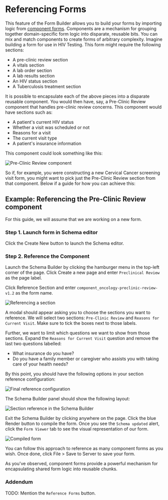 
# Referencing Forms

This feature of the Form Builder allows you to build your forms by importing logic from [component forms](/core-concepts#components). Components are a mechanism for grouping together domain-specific form logic into disparate, reusable bits. You can mix and match components to create forms of arbitrary complexity. Imagine building a form for use in HIV Testing. This form might require the following sections:

- A pre-clinic review section
- A vitals section
- A lab order section
- A lab results section
- An HIV status section
- A Tuberculosis treatment section

It is possible to encapsulate each of the above pieces into a disparate reusable component. You would then have, say, a Pre-Clinic Review component that handles pre-clinic review concerns. This component would have sections such as:

- A patient's current HIV status
- Whether a visit was scheduled or not
- Reasons for a visit
- The current visit type
- A patient's insurance information

This component could look something like this:

![Pre-Clinic Review component](/screens/pre-clinic-review-component.png)

So if, for example, you were constructing a new Cervical Cancer screening visit form, you might want to pick just the Pre-Clinic Review section from that component. Below if a guide for how you can achieve this:

## Example: Referencing the Pre-Clinic Review component

<Callout emoji="ℹ️">
  For this guide, we will assume that we are working on a new form.
</Callout>

### Step 1. Launch form in Schema editor

Click the Create New button to launch the Schema editor.

### Step 2. Reference the Component

Launch the Schema Builder by clicking the hamburger menu in the top-left corner of the page. Click Create a new page and enter `Preclinical Review` as the page label.

Click Reference Section and enter `component_oncology-preclinic-review-v1.2` as the form name.

![Referencing a section](/screens/referencing-a-section.png)

A modal should appear asking you to choose the sections you want to reference. We will select two sections:
`Pre-Clinic Review` and `Reasons for Current Visit`. Make sure to tick the boxes next to those labels.

Further, we want to limit which questions we want to show from those sections. Expand the `Reasons for Current Visit` question and remove the last two questions labelled:

- What insurance do you have?
- Do you have a family member or caregiver who assists you with taking care of your health needs?

By this point, you should have the following options in your section reference configuration:

![Final reference configuration](/screens/completed-section-reference.png)

The Schema Builder panel should show the following layout:

![Section reference in the Schema Builder](/screens/section-reference-view.png)

Exit the Schema Builder by clicking anywhere on the page. Click the blue Render button to compile the form. Once you see the `Schema updated` alert, click the `Form Viewer` tab to see the visual representation of our form.

![Compiled form](/screens/compiled-form.png)

You can follow this approach to reference as many component forms as you wish. Once done, click File > Save to Server to save your form.

As you've observed, component forms provide a powerful mechanism for encapsulating shared form logic into reusable chunks.

### Addendum

TODO: Mention the `Reference Forms` button.
